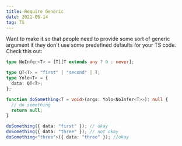 ```yaml
---
title: Require Generic
date: 2021-06-14
tag: TS
---
```


Want to make it so that people need to provide some sort of generic argument
if they don't use some predefined defaults for your TS code. Check this out:

```ts
type NoInfer<T> = [T][T extends any ? 0 : never];

type QT<T> = "first" | "second" | T;
type Yolo<T> = {
  data: QT<T>;
};

function doSomething<T = void>(args: Yolo<NoInfer<T>>): null {
  // do something
  return null;
}

doSomething({ data: "first" }); // okay
doSomething({ data: "three" }); // not okay
doSomething<"three">({ data: "three" }); //okay
```
